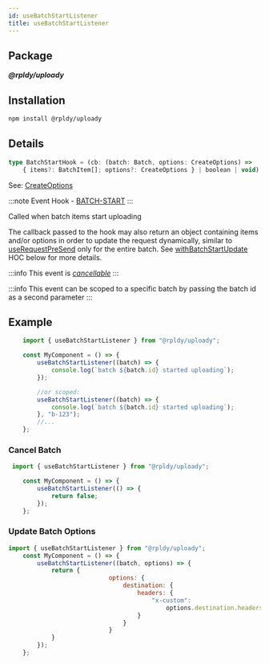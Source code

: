 ```yaml
---
id: useBatchStartListener
title: useBatchStartListener
---
```


## Package

**_@rpldy/uploady_**

## Installation

```bash npm2yarn
npm install @rpldy/uploady
```

## Details

```typescript
type BatchStartHook = (cb: (batch: Batch, options: CreateOptions) =>
    { items?: BatchItem[]; options?: CreateOptions } | boolean | void) => void;
```

See: [CreateOptions](../types#createoptions)

:::note
Event Hook - [BATCH-START](../events#batchStart)
:::

Called when batch items start uploading

The callback passed to the hook may also return an object containing items and/or options
in order to update the request dynamically, similar to [useRequestPreSend](useRequestPreSend) only for the entire batch.
See [withBatchStartUpdate](../hocs/withBatchStartUpdate) HOC below for more details.


:::info
This event is _[cancellable](../events#cancellable-events)_
:::

:::info
This event can be scoped to a specific batch by passing the batch id as a second parameter
:::

## Example

```javascript
    import { useBatchStartListener } from "@rpldy/uploady";

    const MyComponent = () => {
        useBatchStartListener((batch) => {
            console.log(`batch ${batch.id} started uploading`);
        });

        //or scoped:
        useBatchStartListener((batch) => {
            console.log(`batch ${batch.id} started uploading`);
        }, "b-123");
        //...
    };
```

### Cancel Batch

```javascript
 import { useBatchStartListener } from "@rpldy/uploady";

    const MyComponent = () => {
        useBatchStartListener(() => {
            return false;
        });
    };
```

### Update Batch Options

```javascript
import { useBatchStartListener } from "@rpldy/uploady";
    const MyComponent = () => {
        useBatchStartListener((batch, options) => {
            return {
							options: {
								destination: {
									headers: {
										"x-custom":
											options.destination.headers["x-custom"]	+ " updated",
									}
								}
							}
            }
        });
    };
```
